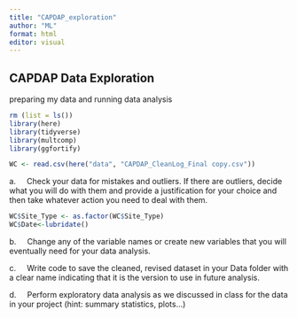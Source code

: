 ```yaml
---
title: "CAPDAP_exploration"
author: "ML"
format: html
editor: visual
---
```


## CAPDAP Data Exploration

preparing my data and running data analysis

```r
rm (list = ls())
library(here)
library(tidyverse)
library(multcomp)
library(ggfortify)
```

```r
WC <- read.csv(here("data", "CAPDAP_CleanLog_Final copy.csv"))
```

a.     Check your data for mistakes and outliers. If there are outliers, decide what you will do with them and provide a justification for your choice and then take whatever action you need to deal with them.

```r
WC$Site_Type <- as.factor(WC$Site_Type)
WC$Date<-lubridate()

```

b.     Change any of the variable names or create new variables that you will eventually need for your data analysis.

c.     Write code to save the cleaned, revised dataset in your Data folder with a clear name indicating that it is the version to use in future analysis.

d.     Perform exploratory data analysis as we discussed in class for the data in your project (hint: summary statistics, plots…)
